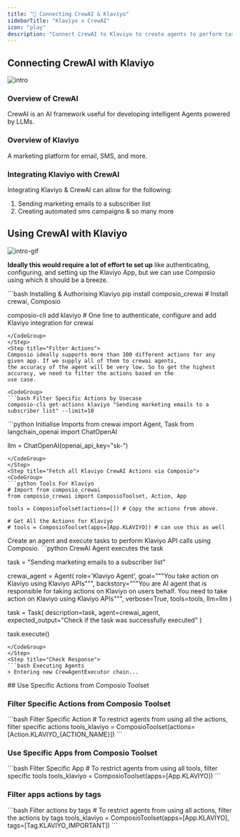 ```yaml
---
title: "🚀 Connecting CrewAI & Klaviyo"
sidebarTitle: "Klaviyo x CrewAI"
icon: "play"
description: "Connect CrewAI to Klaviyo to create agents to perform tasks using natural language"
---
```


## Connecting CrewAI with Klaviyo
![intro](/media/intro.jpg)

### Overview of CrewAI

CrewAI is an AI framework useful for developing intelligent Agents powered by LLMs.

### Overview of Klaviyo

A marketing platform for email, SMS, and more.

### Integrating Klaviyo with CrewAI

Integrating Klaviyo & CrewAI can allow for the following:

1. Sending marketing emails to a subscriber list
2. Creating automated sms campaigns
& so many more

## Using CrewAI with Klaviyo
![intro-gif](/media/intro.gif)
<Steps>
<Step title="Setting Up the Environment">

**Ideally this would require a lot of effort to set up** like authenticating, configuring, and setting up the Klaviyo App, but we can use Composio using which it should be a breeze.

<CodeGroup>
```bash Installing & Authorising Klaviyo
pip install composio_crewai # Install crewai, Composio 

composio-cli add klaviyo # One line to authenticate, configure and add Klaviyo integration for crewai
```
</CodeGroup>
</Step>
<Step title="Filter Actions">
Composio ideally supports more than 100 different actions for any given app. If we supply all of them to crewai agents, 
the accuracy of the agent will be very low. So to get the highest accuracy, we need to filter the actions based on the 
use case.

<CodeGroup>
```bash Filter Specific Actions by Usecase
composio-cli get-actions klaviyo "Sending marketing emails to a subscriber list" --limit=10
```
</CodeGroup>

</Step>
<Step title="Import Base Packages">

<CodeGroup>
```python Initialise Imports
from crewai import Agent, Task
from langchain_openai import ChatOpenAI

llm = ChatOpenAI(openai_api_key="sk-<OPENAI KEY>")
```
</CodeGroup>
</Step>
<Step title="Fetch all Klaviyo CrewAI Actions via Composio">
<CodeGroup>
```python Tools For Klaviyo
# Import from composio_crewai
from composio_crewai import ComposioToolset, Action, App

tools = ComposioToolset(actions=[]) # Copy the actions from above. 

# Get All the Actions for Klaviyo
# tools = ComposioToolset(apps=[App.KLAVIYO]) # can use this as well
```
</CodeGroup>
</Step>
<Step title="Execute the Agent">
Create an agent and execute tasks to perform Klaviyo API calls using Composio. 
<CodeGroup>
```python CrewAI Agent executes the task

task = "Sending marketing emails to a subscriber list"

crewai_agent = Agent(
    role='Klaviyo Agent',
    goal="""You take action on Klaviyo using Klaviyo APIs""",
    backstory="""You are AI agent that is responsible for taking actions on Klaviyo on users behalf. You need to take action on Klaviyo using Klaviyo APIs""",
    verbose=True,
    tools=tools,
    llm=llm
)

task = Task(
    description=task,
    agent=crewai_agent,
    expected_output="Check if the task was successfully executed"
)

task.execute()
```
</CodeGroup>
</Step>
<Step title="Check Response">
```bash Executing Agents
> Entering new CrewAgentExecutor chain...
```
</Step>
</Steps>
## Use Specific Actions from Composio Toolset

### Filter Specific Actions from Composio Toolset

<CodeGroup>
```bash Filter Specific Action
# To restrict agents from using all the actions, filter specific actions
tools_klaviyo = ComposioToolset(actions=[Action.KLAVIYO_{ACTION_NAME}])
```
</CodeGroup>

### Use Specific Apps from Composio Toolset
<CodeGroup>
```bash Filter Specific App
# To restrict agents from using all tools, filter specific tools
tools_klaviyo = ComposioToolset(apps=[App.KLAVIYO])
```
</CodeGroup>

### Filter apps actions by tags 
<CodeGroup>
```bash Filter actions by tags
# To restrict agents from using all actions, filter the actions by tags
tools_klaviyo = ComposioToolset(apps=[App.KLAVIYO], tags=[Tag.KLAVIYO_IMPORTANT])
```
</CodeGroup>